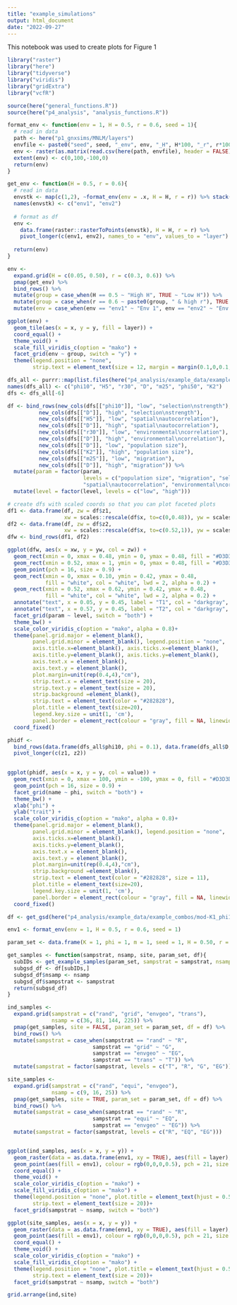 ```yaml
---
title: "example_simulations"
output: html_document
date: "2022-09-27"
---
```


This notebook was used to create plots for Figure 1

```r
library("raster")
library("here")
library("tidyverse")
library("viridis")
library("gridExtra")
library("vcfR")

source(here("general_functions.R"))
source(here("p4_analysis", "analysis_functions.R"))
```

```r
format_env <- function(env = 1, H = 0.5, r = 0.6, seed = 1){
  # read in data 
  path <- here("p1_gnxsims/MNLM/layers")
  envfile <- paste0("seed", seed, "_env", env, "_H", H*100, "_r", r*100, ".csv")
  env <- raster(as.matrix(read.csv(here(path, envfile), header = FALSE)))
  extent(env) <- c(0,100,-100,0)
  return(env)
}

get_env <- function(H = 0.5, r = 0.6){
  # read in data 
  envstk <- map(c(1,2), ~format_env(env = .x, H = H, r = r)) %>% stack()
  names(envstk) <- c("env1", "env2")
  
  # format as df  
  env <- 
    data.frame(raster::rasterToPoints(envstk), H = H, r = r) %>%
    pivot_longer(c(env1, env2), names_to = "env", values_to = "layer")
  
  return(env)
}

env <- 
  expand.grid(H = c(0.05, 0.50), r = c(0.3, 0.6)) %>%
  pmap(get_env) %>% 
  bind_rows() %>%
  mutate(group = case_when(H == 0.5 ~ "High H", TRUE ~ "Low H")) %>%
  mutate(group = case_when(r == 0.6 ~ paste0(group, " & high r"), TRUE ~ paste0(group, " & low r"))) %>%
  mutate(env = case_when(env == "env1" ~ "Env 1", env == "env2" ~ "Env 2"))

ggplot(env) +
  geom_tile(aes(x = x, y = y, fill = layer)) +
  coord_equal() +
  theme_void() + 
  scale_fill_viridis_c(option = "mako") + 
  facet_grid(env ~ group, switch = "y") + 
  theme(legend.position = "none",
        strip.text = element_text(size = 12, margin = margin(0.1,0,0.1,0, "cm")))

```

```r
dfs_all <- purrr::map(list.files(here("p4_analysis/example_data/example_combos"), full.names = TRUE), get_gsd)
names(dfs_all) <- c("phi10", "H5", "r30", "D", "m25", "phi50", "K2")
dfs <- dfs_all[-6]

df <- bind_rows(new_cols(dfs[["phi10"]], "low", "selection\nstrength"),
          new_cols(dfs[["D"]], "high", "selection\nstrength"),
          new_cols(dfs[["H5"]], "low", "spatial\nautocorrelation"),
          new_cols(dfs[["D"]], "high", "spatial\nautocorrelation"),
          new_cols(dfs[["r30"]], "low", "environmental\ncorrelation"),
          new_cols(dfs[["D"]], "high", "environmental\ncorrelation"),
          new_cols(dfs[["D"]], "low", "population size"),
          new_cols(dfs[["K2"]], "high", "population size"),
          new_cols(dfs[["m25"]], "low", "migration"),
          new_cols(dfs[["D"]], "high", "migration")) %>%
  mutate(param = factor(param, 
                        levels = c("population size", "migration", "selection\nstrength", 
                        "spatial\nautocorrelation", "environmental\ncorrelation"))) %>%
  mutate(level = factor(level, levels = c("low", "high")))

```

```r
# create dfs with scaled coords so that you can plot faceted plots
df1 <- data.frame(df, zw = df$z1, 
                  xw = scales::rescale(df$x, to=c(0,0.48)), yw = scales::rescale(df$y, to=c(0,0.48)))
df2 <- data.frame(df, zw = df$z2, 
                  xw = scales::rescale(df$x, to=c(0.52,1)), yw = scales::rescale(df$y, to=c(0,0.48)))
dfw <- bind_rows(df1, df2)

ggplot(dfw, aes(x = xw, y = yw, col = zw)) + 
  geom_rect(xmin = 0, xmax = 0.48, ymin = 0, ymax = 0.48, fill = "#D3D3D3", col = "#D3D3D3") +
  geom_rect(xmin = 0.52, xmax = 1, ymin = 0, ymax = 0.48, fill = "#D3D3D3", col = "#D3D3D3") +
  geom_point(pch = 16, size = 0.9) +
  geom_rect(xmin = 0, xmax = 0.10, ymin = 0.42, ymax = 0.48, 
            fill = "white", col = "white", lwd = 2, alpha = 0.2) +
  geom_rect(xmin = 0.52, xmax = 0.62, ymin = 0.42, ymax = 0.48,
            fill = "white", col = "white", lwd = 2, alpha = 0.2) +
  annotate("text", x = 0.05, y = 0.45, label = "T1", col = "darkgray", size = 6) +
  annotate("text", x = 0.57, y = 0.45, label = "T2", col = "darkgray", size = 6) +
  facet_grid(param ~ level, switch = "both") +
  theme_bw() +
  scale_color_viridis_c(option = "mako", alpha = 0.8)+
  theme(panel.grid.major = element_blank(), 
        panel.grid.minor = element_blank(), legend.position = "none",
        axis.title.x=element_blank(), axis.ticks.x=element_blank(),
        axis.title.y=element_blank(), axis.ticks.y=element_blank(),
        axis.text.x = element_blank(),
        axis.text.y = element_blank(), 
        plot.margin=unit(rep(0.4,4),"cm"),
        strip.text.x = element_text(size = 20),
        strip.text.y = element_text(size = 20),
        strip.background =element_blank(),
        strip.text = element_text(color = "#282828"),
        plot.title = element_text(size=20),
        legend.key.size = unit(1, 'cm'), 
        panel.border = element_rect(colour = "gray", fill = NA, linewidth = 1)) +
  coord_fixed() 

```
```r
phidf <- 
  bind_rows(data.frame(dfs_all$phi10, phi = 0.1), data.frame(dfs_all$D, phi = 1.0), data.frame(dfs_all$phi50, phi = 0.5)) %>%
  pivot_longer(c(z1, z2))
  

ggplot(phidf, aes(x = x, y = y, col = value)) + 
  geom_rect(xmin = 0, xmax = 100, ymin = -100, ymax = 0, fill = "#D3D3D3", col = "#D3D3D3") +
  geom_point(pch = 16, size = 0.9) +
  facet_grid(name ~ phi, switch = "both") +
  theme_bw() +
  xlab("phi") +
  ylab("trait") +
  scale_color_viridis_c(option = "mako", alpha = 0.8)+
  theme(panel.grid.major = element_blank(), 
        panel.grid.minor = element_blank(), legend.position = "none",
        axis.ticks.x=element_blank(),
        axis.ticks.y=element_blank(),
        axis.text.x = element_blank(),
        axis.text.y = element_blank(), 
        plot.margin=unit(rep(0.4,4),"cm"),
        strip.background =element_blank(),
        strip.text = element_text(color = "#282828", size = 11),
        plot.title = element_text(size=20),
        legend.key.size = unit(1, 'cm'), 
        panel.border = element_rect(colour = "gray", fill = NA, linewidth = 1)) +
  coord_fixed() 
```

```r
df <- get_gsd(here("p4_analysis/example_data/example_combos/mod-K1_phi100_m100_seed1_H50_r60_it-0_t-1000_spp-spp_0.csv"))

env1 <- format_env(env = 1, H = 0.5, r = 0.6, seed = 1)

param_set <- data.frame(K = 1, phi = 1, m = 1, seed = 1, H = 0.50, r = 0.60, it = 0)

get_samples <- function(sampstrat, nsamp, site, param_set, df){
  subIDs <- get_example_samples(param_set, sampstrat = sampstrat, nsamp = nsamp, site = site)
  subgsd_df <- df[subIDs,]
  subgsd_df$nsamp <- nsamp
  subgsd_df$sampstrat <- sampstrat
  return(subgsd_df)
}

ind_samples <-
  expand.grid(sampstrat = c("rand", "grid", "envgeo", "trans"), 
              nsamp = c(36, 81, 144, 225)) %>%
  pmap(get_samples, site = FALSE, param_set = param_set, df = df) %>%
  bind_rows() %>%
  mutate(sampstrat = case_when(sampstrat == "rand" ~ "R", 
                           sampstrat == "grid" ~ "G",
                           sampstrat == "envgeo" ~ "EG",
                           sampstrat == "trans" ~ "T")) %>%
  mutate(sampstrat = factor(sampstrat, levels = c("T", "R", "G", "EG")))

site_samples <-
  expand.grid(sampstrat = c("rand", "equi", "envgeo"), 
              nsamp = c(9, 16, 25)) %>%
  pmap(get_samples, site = TRUE, param_set = param_set, df = df) %>%
  bind_rows() %>%
  mutate(sampstrat = case_when(sampstrat == "rand" ~ "R", 
                           sampstrat == "equi" ~ "EQ",
                           sampstrat == "envgeo" ~ "EG")) %>%
  mutate(sampstrat = factor(sampstrat, levels = c("R", "EQ", "EG")))


ggplot(ind_samples, aes(x = x, y = y)) +
  geom_raster(data = as.data.frame(env1, xy = TRUE), aes(fill = layer), alpha = 0.5) + 
  geom_point(aes(fill = env1), colour = rgb(0,0,0,0.5), pch = 21, size = 2) +
  coord_equal() +
  theme_void() + 
  scale_color_viridis_c(option = "mako") + 
  scale_fill_viridis_c(option = "mako") +
  theme(legend.position = "none", plot.title = element_text(hjust = 0.5, size = 20),
        strip.text = element_text(size = 20))+
  facet_grid(sampstrat ~ nsamp, switch = "both")

ggplot(site_samples, aes(x = x, y = y)) +
  geom_raster(data = as.data.frame(env1, xy = TRUE), aes(fill = layer), alpha = 0.5) + 
  geom_point(aes(fill = env1), colour = rgb(0,0,0,0.5), pch = 21, size = 2) +
  coord_equal() +
  theme_void() + 
  scale_color_viridis_c(option = "mako") + 
  scale_fill_viridis_c(option = "mako") +
  theme(legend.position = "none", plot.title = element_text(hjust = 0.5, size = 20),
        strip.text = element_text(size = 20))+
  facet_grid(sampstrat ~ nsamp, switch = "both")

```
 ```r
grid.arrange(ind,site)
```
